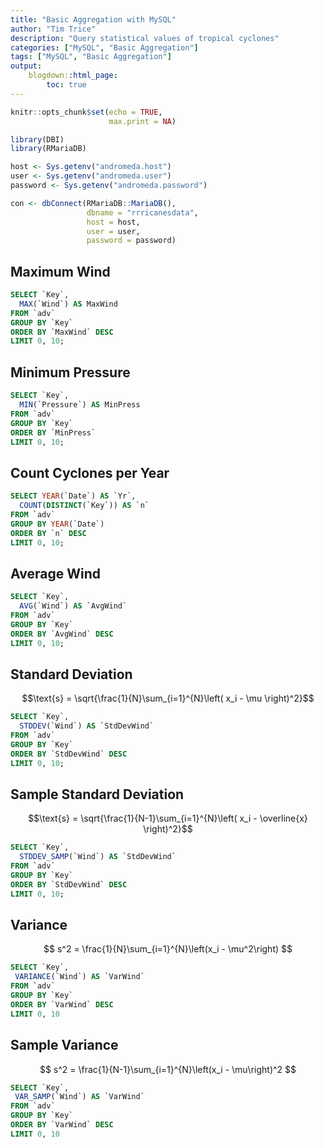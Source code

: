 ```yaml
---
title: "Basic Aggregation with MySQL"
author: "Tim Trice"
description: "Query statistical values of tropical cyclones"
categories: ["MySQL", "Basic Aggregation"]
tags: ["MySQL", "Basic Aggregation"]
output:
    blogdown::html_page:
        toc: true
---
```


```r
knitr::opts_chunk$set(echo = TRUE, 
                      max.print = NA)
```

```r
library(DBI)
library(RMariaDB)
```

```r
host <- Sys.getenv("andromeda.host")
user <- Sys.getenv("andromeda.user")
password <- Sys.getenv("andromeda.password")
```

```r
con <- dbConnect(RMariaDB::MariaDB(), 
                 dbname = "rrricanesdata", 
                 host = host,
                 user = user, 
                 password = password)
```

## Maximum Wind

```sql
SELECT `Key`, 
  MAX(`Wind`) AS MaxWind 
FROM `adv`
GROUP BY `Key`
ORDER BY `MaxWind` DESC
LIMIT 0, 10;
```

## Minimum Pressure

```sql
SELECT `Key`, 
  MIN(`Pressure`) AS MinPress
FROM `adv`
GROUP BY `Key`
ORDER BY `MinPress`
LIMIT 0, 10;
```

## Count Cyclones per Year

```sql
SELECT YEAR(`Date`) AS `Yr`, 
  COUNT(DISTINCT(`Key`)) AS `n`
FROM `adv`
GROUP BY YEAR(`Date`)
ORDER BY `n` DESC
LIMIT 0, 10;
```

## Average Wind

```sql
SELECT `Key`, 
  AVG(`Wind`) AS `AvgWind`
FROM `adv`
GROUP BY `Key` 
ORDER BY `AvgWind` DESC
LIMIT 0, 10;
```

## Standard Deviation

$$\text{s} = \sqrt{\frac{1}{N}\sum_{i=1}^{N}\left( x_i - \mu \right)^2}$$

```sql
SELECT `Key`, 
  STDDEV(`Wind`) AS `StdDevWind`
FROM `adv`
GROUP BY `Key` 
ORDER BY `StdDevWind` DESC
LIMIT 0, 10;
```

## Sample Standard Deviation

$$\text{s} = \sqrt{\frac{1}{N-1}\sum_{i=1}^{N}\left( x_i - \overline{x} \right)^2}$$

```sql
SELECT `Key`, 
  STDDEV_SAMP(`Wind`) AS `StdDevWind`
FROM `adv`
GROUP BY `Key` 
ORDER BY `StdDevWind` DESC
LIMIT 0, 10;
```

## Variance

$$ s^2 = \frac{1}{N}\sum_{i=1}^{N}\left(x_i - \mu^2\right) $$

```sql
SELECT `Key`, 
 VARIANCE(`Wind`) AS `VarWind`
FROM `adv`
GROUP BY `Key` 
ORDER BY `VarWind` DESC
LIMIT 0, 10
```

## Sample Variance

$$ s^2 = \frac{1}{N-1}\sum_{i=1}^{N}\left(x_i - \mu\right)^2 $$

```sql
SELECT `Key`, 
 VAR_SAMP(`Wind`) AS `VarWind`
FROM `adv`
GROUP BY `Key` 
ORDER BY `VarWind` DESC
LIMIT 0, 10
```
